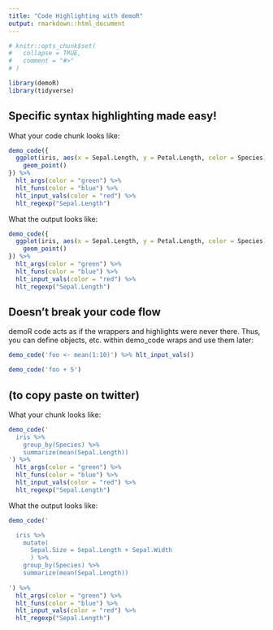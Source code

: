 ```yaml
---
title: "Code Highlighting with demoR"
output: rmarkdown::html_document
---
```


```r
# knitr::opts_chunk$set(
#   collapse = TRUE,
#   comment = "#>"
# )
```

```r
library(demoR)
library(tidyverse)
```


## Specific syntax highlighting made easy!

What your code chunk looks like:

```r
demo_code({
  ggplot(iris, aes(x = Sepal.Length, y = Petal.Length, color = Species)) +
    geom_point()
}) %>%
  hlt_args(color = "green") %>%
  hlt_funs(color = "blue") %>%
  hlt_input_vals(color = "red") %>%
  hlt_regexp("Sepal.Length")
```

What the output looks like:

```r
demo_code({
  ggplot(iris, aes(x = Sepal.Length, y = Petal.Length, color = Species)) +
    geom_point()
}) %>%
  hlt_args(color = "green") %>%
  hlt_funs(color = "blue") %>%
  hlt_input_vals(color = "red") %>%
  hlt_regexp("Sepal.Length")
```


## Doesn't break your code flow

demoR code acts as if the wrappers and highlights were never there.  Thus, you can define objects, etc. within demo_code wraps and use them later:


```r

demo_code('foo <- mean(1:10)') %>% hlt_input_vals()

demo_code('foo + 5')

```


## (to copy paste on twitter)


What your chunk looks like:
```r
demo_code('
  iris %>%
    group_by(Species) %>%
    summarize(mean(Sepal.Length))
') %>%
  hlt_args(color = "green") %>%
  hlt_funs(color = "blue") %>%
  hlt_input_vals(color = "red") %>%
  hlt_regexp("Sepal.Length")
```

What the output looks like:
```r
demo_code('

  iris %>%
    mutate(
      Sepal.Size = Sepal.Length + Sepal.Width
      ) %>%
    group_by(Species) %>%
    summarize(mean(Sepal.Length))
  
') %>%
  hlt_args(color = "green") %>%
  hlt_funs(color = "blue") %>%
  hlt_input_vals(color = "red") %>%
  hlt_regexp("Sepal.Length")
```
